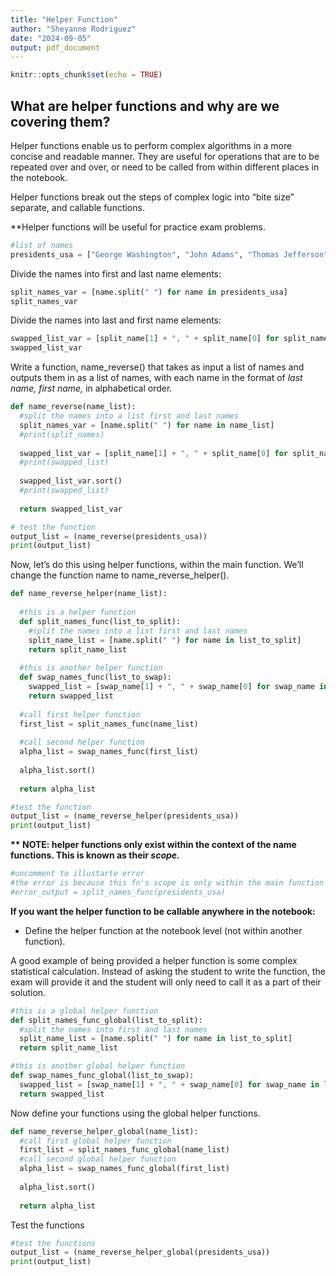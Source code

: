 ---
title: "Helper Function"
author: "Sheyanne Rodriguez"
date: "2024-09-05"
output: pdf_document
---

```{r setup, include=FALSE}
knitr::opts_chunk$set(echo = TRUE)
```

## What are helper functions and why are we covering them?

Helper functions enable us to perform complex algorithms in a more concise and readable manner. They are useful for operations that are to be repeated over and over, or need to be called from within different places in the notebook.

Helper functions break out the steps of complex logic into "bite size" separate, and callable functions.

\*\*Helper functions will be useful for practice exam problems.

```{python}
#list of names
presidents_usa = ["George Washington", "John Adams", "Thomas Jefferson", "James Madison", "James Monroe", "Andrew Jackson"]
```

Divide the names into first and last name elements:

```{python}
split_names_var = [name.split(" ") for name in presidents_usa]
split_names_var
```

Divide the names into last and first name elements:

```{python}
swapped_list_var = [split_name[1] + ", " + split_name[0] for split_name in split_names_var]
swapped_list_var
```

Write a function, name_reverse() that takes as input a list of names and outputs them in as a list of names, with each name in the format of *last name, first name,* in alphabetical order.

```{python}
def name_reverse(name_list):
  #split the names into a list first and last names
  split_names_var = [name.split(" ") for name in name_list]
  #print(split_names)
  
  swapped_list_var = [split_name[1] + ", " + split_name[0] for split_name in split_names_var]
  #print(swapped_list)
  
  swapped_list_var.sort()
  #print(swapped_list)
  
  return swapped_list_var
```

```{python}
# test the function
output_list = (name_reverse(presidents_usa))
print(output_list)
```

Now, let's do this using helper functions, within the main function. We'll change the function name to name_reverse_helper().

```{python}
def name_reverse_helper(name_list):
  
  #this is a helper function
  def split_names_func(list_to_split):
    #split the names into a list first and last names
    split_name_list = [name.split(" ") for name in list_to_split]
    return split_name_list
  
  #this is another helper function
  def swap_names_func(list_to_swap):
    swapped_list = [swap_name[1] + ", " + swap_name[0] for swap_name in list_to_swap]
    return swapped_list
  
  #call first helper function
  first_list = split_names_func(name_list)
  
  #call second helper function
  alpha_list = swap_names_func(first_list)
  
  alpha_list.sort()
  
  return alpha_list

#test the function
output_list = (name_reverse_helper(presidents_usa))
print(output_list)
```

**\*\* NOTE: helper functions only exist within the context of the name functions. This is known as their *scope.***

```{python}
#uncomment to illustarte error
#the error is because this fn's scope is only within the main function in which it is defined.
#error_output = split_names_func(presidents_usa)
```

**If you want the helper function to be callable anywhere in the notebook:**

-   Define the helper function at the notebook level (not within another function).

A good example of being provided a helper function is some complex statistical calculation. Instead of asking the student to write the function, the exam will provide it and the student will only need to call it as a part of their solution.

```{python}
#this is a global helper function
def split_names_func_global(list_to_split):
  #split the names into first and last names
  split_name_list = [name.split(" ") for name in list_to_split]
  return split_name_list
```

```{python}
#this is another global helper function
def swap_names_func_global(list_to_swap):
  swapped_list = [swap_name[1] + ", " + swap_name[0] for swap_name in list_to_swap]
  return swapped_list
```

Now define your functions using the global helper functions.

```{python}
def name_reverse_helper_global(name_list):
  #call first global helper function
  first_list = split_names_func_global(name_list)
  #call second global helper function
  alpha_list = swap_names_func_global(first_list)
  
  alpha_list.sort()
  
  return alpha_list
```

Test the functions

```{python}
#test the functions
output_list = (name_reverse_helper_global(presidents_usa))
print(output_list)
```
